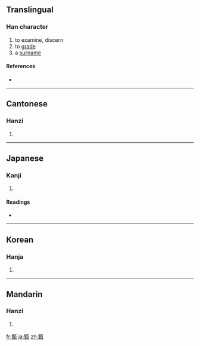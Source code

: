 ==Translingual==

===Han character===
{{Han char|rn=98|rad=瓦|as=09|sn=14|four=1111<sub>7</sub>|canj=一土一女弓 (MGMVN), X一土一女 (XMGMV)}}

# to examine, discern
# to [[grade]]
# a [[surname]]

====References====
* {{Han ref|kx=0750.230|dkj=21557|dj=1158.360|hdz=21427.140|uh=7504|ud=29956|bh=BAC2|bd=47810}}

----

==Cantonese==

===Hanzi===
{{yue-hanzi|jyut=|y=jan1, yan1}}

# {{defn|Cantonese}}

----

==Japanese==

===Kanji===
{{ja-kanji|grade=|rs=瓦09}}

# {{defn|Japanese}}

====Readings====
* {{ja-readings|on=[[けん]] (ken), [[しん]] (shin)|kun=[[すえ]] (sue)|nanori=}}

----

==Korean==

===Hanja===
{{ko-hanja|hangeul=[[견]], [[진]]|eumhun=|rv=gyeon, jin|mr=kyŏn, chin|y=kyen, cin}}

# {{defn|Korean}}

----

==Mandarin==

===Hanzi===
{{cmn-hanzi|pin=[[zhēn]] ([[zhen1]])|wg=chen<sup>1</sup>}}

# {{defn|Mandarin}}

[[fr:甄]]
[[ja:甄]]
[[zh:甄]]